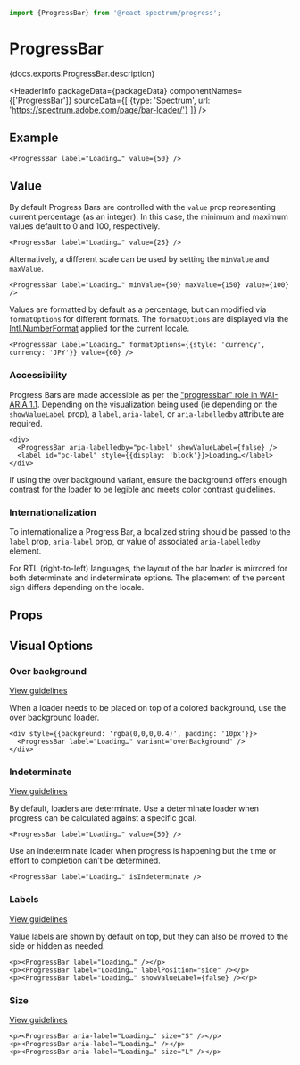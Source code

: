 

```jsx import
import {ProgressBar} from '@react-spectrum/progress';
```

# ProgressBar

<p>{docs.exports.ProgressBar.description}</p>

<HeaderInfo
  packageData={packageData}
  componentNames={['ProgressBar']}
  sourceData={[
    {type: 'Spectrum', url: 'https://spectrum.adobe.com/page/bar-loader/'}
  ]} />

## Example

```tsx example
<ProgressBar label="Loading…" value={50} />
```

## Value

By default Progress Bars are controlled with the `value` prop representing current percentage (as an integer).
In this case, the minimum and maximum values default to 0 and 100, respectively.

```tsx example
<ProgressBar label="Loading…" value={25} />
```

Alternatively, a different scale can be used by setting the `minValue` and `maxValue`.

```tsx example
<ProgressBar label="Loading…" minValue={50} maxValue={150} value={100} />
```

Values are formatted by default as a percentage, but can modified via `formatOptions` for different formats.
The `formatOptions` are displayed via the [Intl.NumberFormat](https://developer.mozilla.org/en-US/docs/Web/JavaScript/Reference/Global_Objects/NumberFormat) applied for the current locale.

```tsx example
<ProgressBar label="Loading…" formatOptions={{style: 'currency', currency: 'JPY'}} value={60} />
```

### Accessibility

Progress Bars are made accessible as per the ["progressbar" role in WAI-ARIA 1.1](https://www.w3.org/TR/wai-aria-1.1/#progressbar).
Depending on the visualization being used (ie depending on the `showValueLabel` prop), a `label`, `aria-label`, or `aria-labelledby` attribute are required.

```tsx example
<div>
  <ProgressBar aria-labelledby="pc-label" showValueLabel={false} />
  <label id="pc-label" style={{display: 'block'}}>Loading…</label>
</div>
```

If using the over background variant, ensure the background offers enough contrast for the loader to be legible and meets color contrast guidelines.

### Internationalization

To internationalize a Progress Bar, a localized string should be passed to the `label` prop, `aria-label` prop, or value of associated `aria-labelledby` element.

For RTL (right-to-left) languages, the layout of the bar loader is mirrored for both determinate and indeterminate options.
The placement of the percent sign differs depending on the locale.

## Props

<PropTable component={docs.exports.ProgressBar} links={docs.links} />

## Visual Options

### Over background
[View guidelines](https://spectrum.adobe.com/page/bar-loader/#Over-background)

When a loader needs to be placed on top of a colored background, use the over background loader.

```tsx example
<div style={{background: 'rgba(0,0,0,0.4)', padding: '10px'}}>
  <ProgressBar label="Loading…" variant="overBackground" />
</div>
```

### Indeterminate
[View guidelines](https://spectrum.adobe.com/page/bar-loader/#Determinate-or-indeterminate)

By default, loaders are determinate. Use a determinate loader when progress can be calculated against a specific goal.

```tsx example
<ProgressBar label="Loading…" value={50} />
```

Use an indeterminate loader when progress is happening but the time or effort to completion can’t be determined.

```tsx example
<ProgressBar label="Loading…" isIndeterminate />
```

### Labels
[View guidelines](https://spectrum.adobe.com/page/bar-loader/#Label-or-no-label)

Value labels are shown by default on top, but they can also be moved to the side or hidden as needed.

```tsx example
<p><ProgressBar label="Loading…" /></p>
<p><ProgressBar label="Loading…" labelPosition="side" /></p>
<p><ProgressBar label="Loading…" showValueLabel={false} /></p>
```

### Size
[View guidelines](https://spectrum.adobe.com/page/bar-loader/#Size)

```tsx example
<p><ProgressBar aria-label="Loading…" size="S" /></p>
<p><ProgressBar aria-label="Loading…" /></p>
<p><ProgressBar aria-label="Loading…" size="L" /></p>
```
